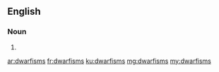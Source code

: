 ==English==

===Noun===
{{head|en|plural}}

# {{plural of|dwarfism|lang=en}}

[[ar:dwarfisms]]
[[fr:dwarfisms]]
[[ku:dwarfisms]]
[[mg:dwarfisms]]
[[my:dwarfisms]]